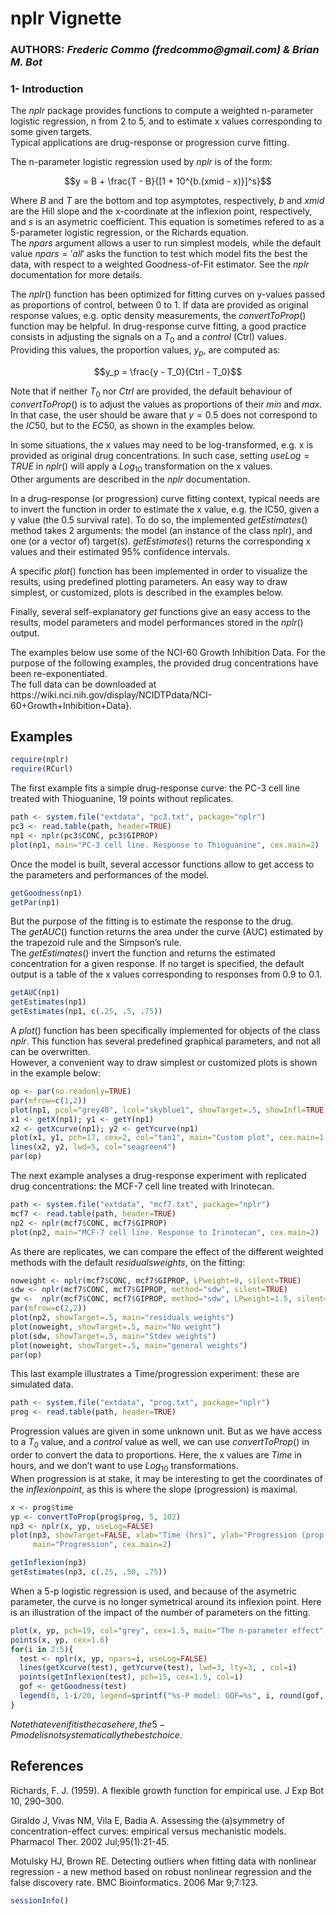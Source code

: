 %\VignetteEngine{knitr::knitr}
# nplr Vignette

### AUTHORS: _Frederic Commo (fredcommo@gmail.com) & Brian M. Bot_

### 1- Introduction

The $nplr$ package provides functions to compute a weighted n-parameter logistic regression, n from 2 to 5, and to estimate x values corresponding to some given targets.  
Typical applications are drug-response or progression curve fitting.

The n-parameter logistic regression used by $nplr$ is of the form:

$$y = B + \frac{T - B}{[1 + 10^{b.(xmid - x)}]^s}$$

Where $B$ and $T$ are the bottom and top asymptotes, respectively, $b$ and $xmid$ are the Hill slope and the x-coordinate at the inflexion point, respectively, and $s$ is an asymetric coefficient. This equation is sometimes refered to as a 5-parameter logistic regression, or the Richards equation.  
The $npars$ argument allows a user to run simplest models, while the default value $npars='all'$ asks the function to test which model fits the best the data, with respect to a weighted Goodness-of-Fit estimator. See the $nplr$ documentation for more details.

The $nplr()$ function has been optimized for fitting curves on y-values passed as proportions of control, between 0 to 1. If data are provided as original response values, e.g. optic density measurements, the $convertToProp()$ function may be helpful. In drug-response curve fitting, a good practice consists in adjusting the signals on a $T_0$ and a $control$  (Ctrl) values. Providing this values, the proportion values, $y_p$, are computed as:

$$y_p = \frac{y - T_0}{Ctrl - T_0}$$

Note that if neither $T_0$ nor $Ctrl$ are provided, the default behaviour of $convertToProp()$ is to adjust the values as proportions of their $min$ and $max$. In that case, the user should be aware that $y = 0.5$ does not correspond to the $IC50$, but to the $EC50$, as shown in the examples below.

In some situations, the x values may need to be log-transformed, e.g. x is provided as original drug concentrations. In such case, setting $useLog=TRUE$ in $nplr()$ will apply a $Log_10$ transformation on the x values.  
Other arguments are described in the $nplr$ documentation.

In a drug-response (or progression) curve fitting context, typical needs are to invert the function in order to estimate the x value, e.g. the IC50, given a y value (the 0.5 survival rate). To do so, the implemented $getEstimates()$ method takes 2 arguments: the model (an instance of the class nplr), and one (or a vector of) target(s). $getEstimates()$ returns the corresponding x values and their estimated 95% confidence intervals.

A specific $plot()$ function has been implemented in order to visualize the results, using predefined plotting parameters. An easy way to draw simplest, or customized, plots is described in the examples below.

Finally, several self-explanatory $get$ functions give an easy access to the results, model parameters and model performances stored in the $nplr()$ output.

The examples below use some of the NCI-60 Growth Inhibition Data. For the purpose of the following examples, the provided drug concentrations have been re-exponentiated.  
The full data can be downloaded at https://wiki.nci.nih.gov/display/NCIDTPdata/NCI-60+Growth+Inhibition+Data}.  


## Examples
```r
require(nplr)
require(RCurl)
```


The first example fits a simple drug-response curve: the PC-3 cell line treated with Thioguanine, 19 points without replicates.
```r
path <- system.file("extdata", "pc3.txt", package="nplr")
pc3 <- read.table(path, header=TRUE)
np1 <- nplr(pc3$CONC, pc3$GIPROP)
plot(np1, main="PC-3 cell line. Response to Thioguanine", cex.main=2)
```


Once the model is built, several accessor functions allow to get access to the parameters and performances of the model.
```r
getGoodness(np1)
getPar(np1)
```


But the purpose of the fitting is to estimate the response to the drug.  
The $getAUC()$ function returns the area under the curve (AUC) estimated by the trapezoid rule and the Simpson's rule.  
The $getEstimates()$ invert the function and returns the estimated concentration for a given response.  If no target is specified, the default output is a table of the x values corresponding to responses from 0.9 to 0.1.
```r
getAUC(np1)
getEstimates(np1)
getEstimates(np1, c(.25, .5, .75))
```


A $plot()$ function has been specifically implemented for objects of the class $nplr$. This function has several predefined graphical parameters, and not all can be overwritten.  
However, a convenient way to draw simplest or customized plots is shown in the example below:
```r
op <- par(no.readonly=TRUE)
par(mfrow=c(1,2))
plot(np1, pcol="grey40", lcol="skyblue1", showTarget=.5, showInfl=TRUE, main="Using plot()", cex.main=1.5)
x1 <- getX(np1); y1 <- getY(np1)
x2 <- getXcurve(np1); y2 <- getYcurve(np1)
plot(x1, y1, pch=17, cex=2, col="tan1", main="Custom plot", cex.main=1.5)
lines(x2, y2, lwd=5, col="seagreen4")
par(op)
```


The next example analyses a drug-response experiment with replicated drug concentrations: the MCF-7 cell line treated with Irinotecan.
```r
path <- system.file("extdata", "mcf7.txt", package="nplr")
mcf7 <- read.table(path, header=TRUE)
np2 <- nplr(mcf7$CONC, mcf7$GIPROP)
plot(np2, main="MCF-7 cell line. Response to Irinotecan", cex.main=2)
```

As there are replicates, we can compare the effect of the different weighted methods with the default $residuals weights$, on the fitting:
```r
noweight <- nplr(mcf7$CONC, mcf7$GIPROP, LPweight=0, silent=TRUE)
sdw <- nplr(mcf7$CONC, mcf7$GIPROP, method="sdw", silent=TRUE)
gw <-  nplr(mcf7$CONC, mcf7$GIPROP, method="sdw", LPweight=1.5, silent=TRUE)
par(mfrow=c(2,2))
plot(np2, showTarget=.5, main="residuals weights")
plot(noweight, showTarget=.5, main="No weight")
plot(sdw, showTarget=.5, main="Stdev weights")
plot(noweight, showTarget=.5, main="general weights")
par(op)
```

This last example illustrates a Time/progression experiment: these are simulated data.
```r
path <- system.file("extdata", "prog.txt", package="nplr")
prog <- read.table(path, header=TRUE)
```


Progression values are given in some unknown unit. But as we have access to a $T_0$ value, and a $control$ value as well, we can use $convertToProp()$ in order to convert the data to proportions. Here, the x values are $Time$ in hours, and we don't want to use $Log_10$ transformations.  
When progression is at stake, it may be interesting to get the  coordinates of the $inflexion point$, as this is where the slope (progression) is maximal.
```r
x <- prog$time
yp <- convertToProp(prog$prog, 5, 102)
np3 <- nplr(x, yp, useLog=FALSE)
plot(np3, showTarget=FALSE, xlab="Time (hrs)", ylab="Progression (prop. of control)",
     main="Progression", cex.main=2)

getInflexion(np3)
getEstimates(np3, c(.25, .50, .75))
```

When a 5-p logistic regression is used, and because of the asymetric parameter, the curve is no longer symetrical around its inflexion point. Here is an illustration of the impact of the number of parameters on the fitting.
```r
plot(x, yp, pch=19, col="grey", cex=1.5, main="The n-parameter effect", cex.main=2)
points(x, yp, cex=1.6)
for(i in 2:5){
  test <- nplr(x, yp, npars=i, useLog=FALSE)
  lines(getXcurve(test), getYcurve(test), lwd=3, lty=3, , col=i)
  points(getInflexion(test), pch=15, cex=1.5, col=i)
  gof <- getGoodness(test)
  legend(0, 1-i/20, legend=sprintf("%s-P model: GOF=%s", i, round(gof, 4)), lwd=2, col=i, bty="n")
}
```

$Note that even if it is the case here, the 5-P model is not systematically the best choice.$


## References
Richards, F. J. (1959). A flexible growth function for empirical use. J Exp
Bot 10, 290–300.

Giraldo J, Vivas NM, Vila E, Badia A. Assessing the (a)symmetry of
concentration-effect curves: empirical versus mechanistic models. Pharmacol Ther.
2002 Jul;95(1):21-45.

Motulsky HJ, Brown RE. Detecting outliers when fitting data with nonlinear
regression - a new method based on robust nonlinear regression and the false
discovery rate. BMC Bioinformatics. 2006 Mar 9;7:123.


```r
sessionInfo()
```
